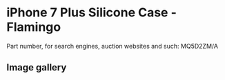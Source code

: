 
# iPhone 7 Plus Silicone Case - Flamingo

Part number, for search engines, auction websites and such: MQ5D2ZM/A

## Image gallery

<div style={{ width: '100%', maxWidth: '768px' }}>
<GalleryComponent
    images={[
      {
        original: "/everysource/MQ5D2.webp",
        thumbnail: "/everypreview/MQ5D2.webp",
      },
      {
        original: "/everysource/MQ5D2_AV1_GOLD.webp",
        thumbnail: "/everypreview/MQ5D2_AV1_GOLD.webp",
      },
      {
        original: "/everysource/MQ5D2_AV1_JET_BLACK.webp",
        thumbnail: "/everypreview/MQ5D2_AV1_JET_BLACK.webp",
      },
      {
        original: "/everysource/MQ5D2_AV1_RED.webp",
        thumbnail: "/everypreview/MQ5D2_AV1_RED.webp",
      },
      {
        original: "/everysource/MQ5D2_AV1_SILVER.webp",
        thumbnail: "/everypreview/MQ5D2_AV1_SILVER.webp",
      },
      {
        original: "/everysource/MQ5D2_AV2.webp",
        thumbnail: "/everypreview/MQ5D2_AV2.webp",
      }
    ]}
  />
</div>